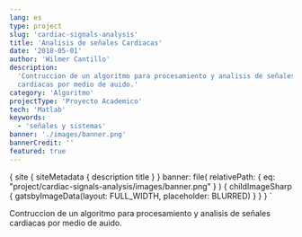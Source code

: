```yaml
---
lang: es
type: project
slug: 'cardiac-signals-analysis'
title: 'Analisis de señales Cardiacas'
date: '2018-05-01'
author: 'Wilmer Cantillo'
description:
  'Contruccion de un algoritmo para procesamiento y analisis de señales
  cardiacas por medio de auido.'
category: 'Algoritmo'
projectType: 'Proyecto Academico'
tech: 'Matlab'
keywords:
  - 'señales y sistemas'
banner: './images/banner.png'
bannerCredit: ''
featured: true
---
```


  {
    site {
      siteMetadata {
        description
        title
      }
    }
    banner: file(
      relativePath: { eq: "project/cardiac-signals-analysis/images/banner.png" }
    ) {
      childImageSharp {
        gatsbyImageData(layout: FULL_WIDTH, placeholder: BLURRED)
      }
    }
  }
`

Contruccion de un algoritmo para procesamiento y analisis de señales cardiacas
por medio de auido.
